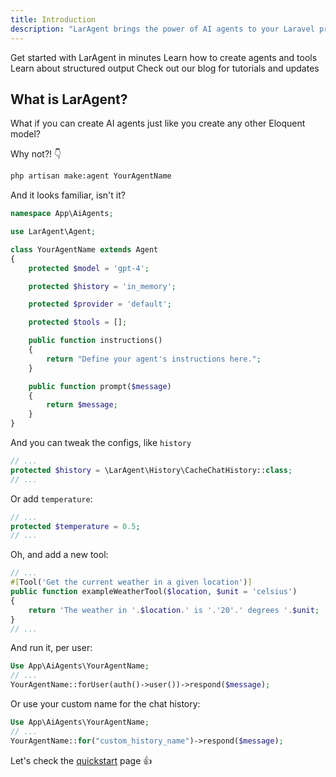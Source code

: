 ```yaml
---
title: Introduction
description: "LarAgent brings the power of AI agents to your Laravel projects with an elegant syntax. Create, extend, and manage AI agents with ease while maintaining Laravel's fluent API design patterns."
---
```



<CardGroup cols={2}>
  <Card
    title="Quickstart"
    icon="rocket"
    href="/quickstart"
  >
    Get started with LarAgent in minutes
  </Card>
  <Card
    title="Core Concepts"
    icon="code"
    href="/agents"
  >
    Learn how to create agents and tools
  </Card>
  <Card
    title="Structured output"
    icon="screwdriver-wrench"
    href="/structured-output"
  >
    Learn about structured output
  </Card>
  <Card
    title="Blog"
    icon="stars"
    href="https://blog.laragent.ai"
  >
    Check out our blog for tutorials and updates
  </Card>
</CardGroup>


## What is LarAgent?

What if you can create AI agents just like you create any other Eloquent model?

Why not?! 👇

```bash
php artisan make:agent YourAgentName
```

And it looks familiar, isn't it?

```php
namespace App\AiAgents;

use LarAgent\Agent;

class YourAgentName extends Agent
{
    protected $model = 'gpt-4';

    protected $history = 'in_memory';

    protected $provider = 'default';

    protected $tools = [];

    public function instructions()
    {
        return "Define your agent's instructions here.";
    }

    public function prompt($message)
    {
        return $message;
    }
}

```

And you can tweak the configs, like `history`

```php
// ...
protected $history = \LarAgent\History\CacheChatHistory::class;
// ...
```

Or add `temperature`:

```php
// ...
protected $temperature = 0.5;
// ...
```

Oh, and add a new tool:

```php
// ...
#[Tool('Get the current weather in a given location')]
public function exampleWeatherTool($location, $unit = 'celsius')
{
    return 'The weather in '.$location.' is '.'20'.' degrees '.$unit;
}
// ...
```

And run it, per user:

```php
Use App\AiAgents\YourAgentName;
// ...
YourAgentName::forUser(auth()->user())->respond($message);
```

Or use your custom name for the chat history:

```php
Use App\AiAgents\YourAgentName;
// ...
YourAgentName::for("custom_history_name")->respond($message);
```

Let's check the [quickstart](/quickstart) page 👍
